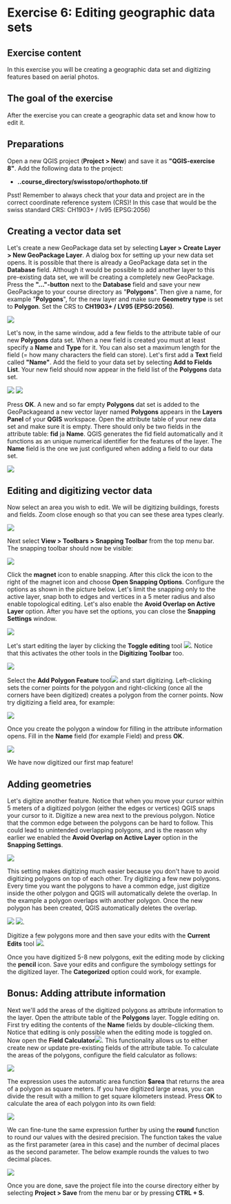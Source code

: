 # Exercise 6: Editing geographic data sets

## Exercise content

In this exercise you will be creating a geographic data set and digitizing features based on aerial photos.

## The goal of the exercise

After the exercise you can create a geographic data set and know how to edit it.

## Preparations

Open a new QGIS project (**Project \> New**) and save it as **\"QGIS-exercise 8\"**. Add the following data to the project:

-   **..course_directory/swisstopo/orthophoto.tif**

::: hint-box
Psst! Remember to always check that your data and project are in the correct coordinate reference system (CRS)! In this case that would be the swiss standard CRS: CH1903+ / lv95 (EPSG:2056)
:::

## Creating a vector data set

Let\'s create a new GeoPackage data set by selecting **Layer \> Create Layer \> New GeoPackage Layer**. A dialog box for setting up your new data set opens. It is possible that there is already a GeoPackage data set in the **Database** field. Although it would be possible to add another layer to this pre-existing data set, we will be creating a completely new GeoPackage. Press the **\"\...\"-button** next to the **Database** field and save your new GeoPackage to your course directory as \"**Polygons**\". Then give a name, for example \"**Polygons**\", for the new layer and make sure **Geometry type** is set to **Polygon**. Set the CRS to **CH1903+ / LV95 (EPSG:2056)**.

![](img/exercise_6/image1.png)

Let\'s now, in the same window, add a few fields to the attribute table of our new **Polygons** data set. When a new field is created you must at least specify a **Name** and **Type** for it. You can also set a maximum length for the field (= how many characters the field can store). Let\'s first add a **Text** field called **\"Name\"**. Add the field to your data set by selecting **Add to Fields List**. Your new field should now appear in the field list of the **Polygons** data set.

![](img/exercise_6/image2.png) ![](img/exercise_6/image3.png)

Press **OK**. A new and so far empty **Polygons** dat set is added to the GeoPackageand a new vector layer named **Polygons** appears in the **Layers Panel** of your **QGIS** workspace. Open the attribute table of your new data set and make sure it is empty. There should only be two fields in the attribute table: **fid** ja **Name**. QGIS generates the fid field automatically and it functions as an unique numerical identifier for the features of the layer. The **Name** field is the one we just configured when adding a field to our data set.

![](img/exercise_6/image4.png)



## Editing and digitizing vector data

Now select an area you wish to edit. We will be digitizing buildings, forests and fields. Zoom close enough so that you can see these area types clearly.

![](img/exercise_6/image10.png)

Next select **View \> Toolbars \> Snapping Toolbar** from the top menu bar. The snapping toolbar should now be visible:

![](img/exercise_6/image11.png)

Click the **magnet** icon to enable snapping. After this click the icon to the right of the magnet icon and choose **Open Snapping Options**. Configure the options as shown in the picture below. Let\'s limit the snapping only to the active layer, snap both to edges and vertices in a 5 meter radius and also enable topological editing. Let\'s also enable the **Avoid Overlap on Active Layer** option. After you have set the options, you can close the **Snapping Settings** window.

![](img/exercise_6/image12.png)

Let\'s start editing the layer by clicking the **Toggle editing** tool ![](img/exercise_6/image13.png). Notice that this activates the other tools in the **Digitizing Toolbar** too.

![](img/exercise_6/image14.png)

Select the **Add Polygon Feature** tool![](img/exercise_6/image15.png) and start digitizing. Left-clicking sets the corner points for the polygon and right-clicking (once all the corners have been digitized) creates a polygon from the corner points. Now try digitizing a field area, for example:

![](img/exercise_6/image16.png)

Once you create the polygon a window for filling in the attribute information opens. Fill in the **Name** field (for example Field) and press **OK**.

![](img/exercise_6/image17.png)

We have now digitized our first map feature!

## Adding geometries

Let\'s digitize another feature. Notice that when you move your cursor within 5 meters of a digitized polygon (either the edges or vertices) QGIS snaps your cursor to it. Digitize a new area next to the previous polygon. Notice that the common edge between the polygons can be hard to follow. This could lead to unintended overlapping polygons, and is the reason why earlier we enabled the **Avoid Overlap on Active Layer** option in the **Snapping Settings**.

![](img/exercise_6/image18.png)

This setting makes digitizing much easier because you don\'t have to avoid digitizing polygons on top of each other. Try digitizing a few new polygons. Every time you want the polygons to have a common edge, just digitize inside the other polygon and QGIS will automatically delete the overlap. In the example a polygon overlaps with another polygon. Once the new polygon has been created, QGIS automatically deletes the overlap.

![](img/exercise_6/image19.png)
![](img/exercise_6/image20.png).

Digitize a few polygons more and then save your edits with the **Current Edits** tool ![](img/exercise_6/image21.png).

Once you have digitized 5-8 new polygons, exit the editing mode by clicking the **pencil** icon. Save your edits and configure the symbology settings for the digitized layer. The **Categorized** option could work, for example.

## Bonus: Adding attribute information

Next we\'ll add the areas of the digitized polygons as attribute information to the layer. Open the attribute table of the **Polygons** layer. Toggle editing on. First try editing the contents of the **Name** fields by double-clicking them. Notice that editing is only possible when the editing mode is toggled on. Now open the **Field Calculator**![](img/exercise_6/image23.png). This functionality allows us to either create new or update pre-existing fields of the attribute table. To calculate the areas of the polygons, configure the field calculator as follows:

![](img/exercise_6/image24.png)

The expression uses the automatic area function **\$area** that returns the area of a polygon as square meters. If you have digitized large areas, you can divide the result with a million to get square kilometers instead. Press **OK** to calculate the area of each polygon into its own field:

![](img/exercise_6/image25.png)

We can fine-tune the same expression further by using the **round** function to round our values with the desired precision. The function takes the value as the first parameter (area in this case) and the number of decimal places as the second parameter. The below example rounds the values to two decimal places.

![](img/exercise_6/image26.png)

Once you are done, save the project file into the course directory either by selecting **Project \> Save** from the menu bar or by pressing **CTRL + S**.
